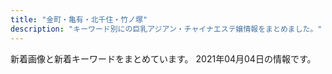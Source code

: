 ```yaml
---
title: "金町・亀有・北千住・竹ノ塚"
description: "キーワード別にの巨乳アジアン・チャイナエステ嬢情報をまとめました。"
---
```


新着画像と新着キーワードをまとめています。
2021年04月04日の情報です。

<DmmAffiliateIns />
<KeywordTable
  shops={
    [
    {
        "url": "http://www.hi-msg.com/tulip/",
        "station": "JR\u5357\u5343\u4f4f\u99c5\u5357\u53e3",
        "img_links": [],
        "name": "Tulip\uff5e\u30c1\u30e5\u30fc\u30ea\u30c3\u30d7",
        "keywords": {}
    },
    {
        "keywords": {},
        "img_links": [
            "http://aroma-heal.com/staff/mimi/01.jpg",
            "http://aroma-heal.com/img/sys1.png",
            "http://aroma-heal.com/img/cam.jpg",
            "http://aroma-heal.com/img/sys2.png",
            "http://aroma-heal.com/img/botton.jpg",
            "http://aroma-heal.com/img/adrs.jpg",
            "http://aroma-heal.com/img/t-t.jpg",
            "http://aroma-heal.com/img/paypay.png",
            "http://aroma-heal.com/img/pc.jpg",
            "http://aroma-heal.com/img/tel.jpg",
            "http://aroma-heal.com/img/add.jpg",
            "http://aroma-heal.com/staff/aoi/01.jpg",
            "http://aroma-heal.com/img/t-s.jpg",
            "http://aroma-heal.com/img/pic.jpg",
            "http://aroma-heal.com/staff/yuki/01.jpg",
            "http://aroma-heal.com/img/t-a.jpg",
            "http://aroma-heal.com/img/info.jpg",
            "http://aroma-heal.com/img/t-r.jpg",
            "http://aroma-heal.com/img/t-o.jpg",
            "http://aroma-heal.com/img/sys4.png",
            "http://aroma-heal.com/img/sys3.png",
            "http://aroma-heal.com/img/tit.jpg",
            "http://aroma-heal.com/img/sysetc.png"
        ],
        "name": "\u7f8e\u5802",
        "url": "http://aroma-heal.com/",
        "station": "JR\u5317\u5343\u4f4f\u99c5\u6771\u53e3"
    },
    {
        "url": "https://lux.abnavi.info/",
        "img_links": [
            "https://lux.abnavi.info/images/s_news.png",
            "http://komajo2.a1.ies.bz/upload/sites/13/2021/03/2021031018112457.jpg",
            "https://lux.abnavi.info/photos/sites/13/2021/03/2021031018112457.jpg",
            "https://lux.abnavi.info/images/room4.jpg",
            "https://lux.abnavi.info/images/s_link.png",
            "http://komajo2.a1.ies.bz/upload/sites/13/2021/03/2021031018104675.jpg",
            "https://lux.abnavi.info/images/room1.jpg",
            "https://lux.abnavi.info/photos/sites/13/2021/03/202103101811253.jpg",
            "https://lux.abnavi.info/images/s_staff.png",
            "https://lux.abnavi.info/images/nbj1.png",
            "http://komajo2.a1.ies.bz/upload/sites/13/2021/03/2021031018112378.jpg",
            "https://lux.abnavi.info/photos/sites/13/2021/03/2021032112464790.jpg",
            "https://lux.abnavi.info/photos/sites/13/2021/03/2021031018104825.jpg",
            "http://komajo2.a1.ies.bz/upload/sites/13/2021/03/202103101811253.jpg",
            "https://lux.abnavi.info/photos/sites/13/2021/03/2021031018104675.jpg",
            "https://lux.abnavi.info/photos/sites/13/2021/03/2021031018112378.jpg",
            "https://lux.abnavi.info/images/info.jpg",
            "https://lux.abnavi.info/images/s_pick.jpg",
            "https://lux.abnavi.info/images/top.png",
            "http://komajo2.a1.ies.bz/upload/sites/13/2021/03/2021032112464790.jpg",
            "https://lux.abnavi.info/images/nbj3.jpg",
            "https://lux.abnavi.info/images/mobile.png",
            "https://lux.abnavi.info/images/room3.jpg",
            "https://lux.abnavi.info/images/room2.jpg"
        ],
        "station": "JR\u4e80\u6709\u99c5\u5357\u53e3",
        "keywords": {
            "88": 1,
            "90": 1,
            "87": 2,
            "85": 1,
            "86": 1,
            "C": 14,
            "D": 2,
            "E": 2,
            "F": 2
        },
        "name": "Bijou\uff5e\u30d3\u30b8\u30e5\u30fc\uff5e"
    },
    {
        "img_links": [
            "http://esthe-aroma.biz/img/cg03.jpg",
            "http://esthe-aroma.biz/img/acct.jpg",
            "http://esthe-aroma.biz/img/m05a.jpg",
            "http://esthe-aroma.biz/img/tr02.jpg",
            "http://esthe-aroma.biz/img/cg01.jpg",
            "http://esthe-aroma.biz/img/fla02.jpg",
            "http://esthe-aroma.biz/img/cg05.jpg",
            "http://esthe-aroma.biz/img/m01.jpg",
            "http://esthe-aroma.biz/img/cg09.jpg",
            "http://esthe-aroma.biz/img/m03a.jpg",
            "http://esthe-aroma.biz/img/tr01.jpg",
            "http://esthe-aroma.biz/img/ff.jpg",
            "http://esthe-aroma.biz/img/cg021.jpg",
            "http://esthe-aroma.biz/img/cg08.jpg",
            "http://esthe-aroma.biz/img/m05.jpg",
            "http://esthe-aroma.biz/img/cg081.jpg",
            "http://esthe-aroma.biz/img/m02a.jpg",
            "http://esthe-aroma.biz/img/m02.jpg",
            "http://esthe-aroma.biz/img/top.jpg",
            "http://esthe-aroma.biz/img/no.png",
            "http://esthe-aroma.biz/img/cg10.jpg",
            "http://esthe-aroma.biz/img/m01a.jpg",
            "http://esthe-aroma.biz/img/cg06.jpg",
            "http://esthe-aroma.biz/img/cg101.jpg",
            "http://esthe-aroma.biz/img/m03.jpg",
            "http://esthe-aroma.biz/img/syst.jpg",
            "http://esthe-aroma.biz/img/stal.jpg",
            "http://esthe-aroma.biz/img/m06.jpg",
            "http://esthe-aroma.biz/img/m04.jpg",
            "http://esthe-aroma.biz/img/cg011.jpg",
            "http://esthe-aroma.biz/img/fla03.jpg",
            "http://esthe-aroma.biz/img/cg07.jpg",
            "http://esthe-aroma.biz/img/fla01.jpg",
            "http://esthe-aroma.biz/img/cg02.jpg"
        ],
        "station": "JR\u91d1\u753a\u99c5\u5317\u53e3",
        "url": "http://esthe-aroma.biz/",
        "keywords": {
            "D": 18,
            "86": 14,
            "88": 4
        },
        "name": "Sakura"
    },
    {
        "keywords": {
            "86": 48,
            "D": 117,
            "80": 23,
            "83": 23,
            "85": 23,
            "87": 92,
            "C": 46,
            "E": 69,
            "88": 23
        },
        "station": "\u7af9\u30ce\u585a\u99c5\u6771\u53e3",
        "url": "https://anna.iest.info/",
        "name": "\u5b89\u5a1c\u30fb\u30a2\u30f3\u30ca",
        "img_links": [
            "https://anna.iest.info/images/sp_top.jpg",
            "https://anna.iest.info/photos/sites/32/2020/10/2020102309073277.jpg",
            "https://anna.iest.info/photos/sites/32/2020/09/2020092404431618.jpg",
            "https://anna.iest.info/photos/sites/32/2020/09/2020092310104790.jpg",
            "https://anna.iest.info/images/side_link03.png",
            "https://anna.iest.info/images/room1.jpg",
            "https://anna.iest.info/photos/sites/32/2021/01/202101230226466.jpg",
            "https://anna.iest.info/images/top.png",
            "https://anna.iest.info/photos/sites/32/2021/01/2021012102544587.jpg",
            "https://anna.iest.info/photos/sites/32/2021/03/2021030906341691.jpg",
            "https://anna.iest.info/photos/sites/32/2020/11/2020110204554291.jpg",
            "https://anna.iest.info/photos/sites/32/2020/09/2020092310230663.jpg",
            "https://anna.iest.info/images/room3.jpg",
            "https://anna.iest.info/photos/sites/32/2020/09/2020092310053021.jpg",
            "https://anna.iest.info/images/room2.jpg",
            "https://anna.iest.info/photos/sites/32/2020/09/2020092310053060.jpg",
            "https://anna.iest.info/photos/sites/32/2021/01/2021012102543828.jpg",
            "https://anna.iest.info/photos/sites/32/2021/03/202103090634171.jpg",
            "https://anna.iest.info/photos/sites/32/2020/09/2020092310084345.jpg",
            "https://anna.iest.info/photos/sites/32/2020/09/2020092310180247.jpg",
            "https://anna.iest.info/images/09.jpg",
            "https://anna.iest.info/photos/sites/32/2020/09/2020092310095442.jpg",
            "https://anna.iest.info/images/05.jpg",
            "https://anna.iest.info/images/side_link02.png",
            "https://anna.iest.info/photos/sites/32/2021/01/2021012302265121.jpg",
            "https://anna.iest.info/photos/sites/32/2020/12/2020122407252653.jpg",
            "https://anna.iest.info/images/room4.jpg"
        ]
    },
    {
        "url": "http://ningyo-hime.com/",
        "keywords": {
            "84": 1,
            "C": 2,
            "D": 5
        },
        "name": "\u4eba\u9b5a\u59eb",
        "img_links": [
            "http://ningyo-hime.com/staffPhoto/b20200626161755.jpg",
            "http://ningyo-hime.com/images/returnBtn.png",
            "http://ningyo-hime.com/staffPhoto/b20200905132814.jpg",
            "http://ningyo-hime.com/staffPhoto/s20200905132814.jpg",
            "http://ningyo-hime.com/js/sliderLine/slide_prev.png",
            "http://ningyo-hime.com/staffPhoto/s20200707192550.jpg",
            "http://ningyo-hime.com/staffPhoto/b20201230174356.jpg",
            "http://ningyo-hime.com/js/sliderLine/slide_next.png",
            "http://ningyo-hime.com/staffPhoto/s20200630134438.jpg",
            "http://ningyo-hime.com/images/mobile.jpg",
            "http://ningyo-hime.com/staffPhoto/s20191003141511.jpg",
            "http://ningyo-hime.com/staffPhoto/b20200707192550.jpg",
            "http://ningyo-hime.com/staffPhoto/b20191003141511.jpg",
            "http://ningyo-hime.com/staffPhoto/b20201212112712.jpg",
            "http://ningyo-hime.com/staffPhoto/s20201212112712.jpg",
            "http://ningyo-hime.com/staffPhoto/s20201101082513.jpg",
            "http://ningyo-hime.com/staffPhoto/s20201230174356.jpg",
            "http://ningyo-hime.com/images/slider1/01.jpg",
            "http://ningyo-hime.com/staffPhoto/s20201212104914.jpg",
            "http://ningyo-hime.com/staffPhoto/b20201101082513.jpg",
            "http://ningyo-hime.com/staffPhoto/b20201212104914.jpg",
            "http://ningyo-hime.com/images/gallery1.png",
            "http://ningyo-hime.com/uploadfiles/Image/campaignNingyoHimeCom.jpg",
            "http://ningyo-hime.com/staffPhoto/s20200626161755.jpg",
            "http://ningyo-hime.com/staffPhoto/b20200630134438.jpg",
            "http://ningyo-hime.com/images/slider1/03.jpg"
        ],
        "station": "\u7dbe\u702c\u99c5\u6771\u53e3"
    },
    {
        "keywords": {
            "83": 9,
            "\u80f8": 1,
            "C": 9,
            "D": 9,
            "85": 18,
            "90": 9,
            "E": 9,
            "88": 9
        },
        "img_links": [
            "http://starrysky.esnavi.work/iDl2toJilLq62VX.png",
            "http://starrysky.esnavi.work/2/uploadimg/1574764277.jpg",
            "http://starrysky.esnavi.work/2/uploadimg/1565558725.jpg",
            "http://starrysky.esnavi.work/2/uploadimg/1609136908.jpeg",
            "https://pwchp.com/images_editor/124/images/1559717095-146381_2.jpg",
            "http://starrysky.esnavi.work/2/uploadimg/1596225793.jpg",
            "https://century.pwchp.com/images/vis_theptframe.png",
            "http://starrysky.esnavi.work/vis_theptframe.png",
            "http://starrysky.esnavi.work/1-1PZ515095RN.jpg",
            "http://starrysky.esnavi.work/2/uploadimg/1609136727.jpeg"
        ],
        "station": "\u7dbe\u702c\u99c5\u6771\u53e3",
        "url": "http://starrysky.esnavi.work/",
        "name": "\u6fc0\u5b89\u5929\u4f7f"
    },
    {
        "img_links": [
            "https://besteste.com/staffPhoto/s20210206174033.jpg",
            "https://besteste.com/staffPhoto/b20201104202740.jpg",
            "https://besteste.com/staffPhoto/b20201104202235.jpg",
            "https://besteste.com/staffPhoto/s20201104202122.jpg",
            "https://besteste.com/staffPhoto/s20210206174200.jpg",
            "https://besteste.com/staffPhoto/s20201104202024.jpg",
            "https://besteste.com/staffPhoto/s20201104201732.jpg",
            "https://besteste.com/staffPhoto/s20201223163111.jpg",
            "https://besteste.com/staffPhoto/b20201104202356.jpg",
            "https://besteste.com/staffPhoto/b20201104202024.jpg",
            "https://besteste.com/staffPhoto/b20201104202559.jpg",
            "https://besteste.com/staffPhoto/b20210206174451.jpg",
            "https://besteste.com/staffPhoto/s20201104202356.jpg",
            "https://besteste.com/staffPhoto/b20210206174329.jpg",
            "https://besteste.com/staffPhoto/b20201104202509.jpg",
            "https://besteste.com/staffPhoto/s20201104202637.jpg",
            "https://besteste.com/staffPhoto/b20210206174033.jpg",
            "https://besteste.com/staffPhoto/s20210206174605.jpg",
            "https://besteste.com/staffPhoto/s20210206174329.jpg",
            "https://besteste.com/staffPhoto/b20210206174605.jpg",
            "https://besteste.com/staffPhoto/b20201104202122.jpg",
            "https://besteste.com/js/sliderLine/slide_next.png",
            "https://besteste.com/staffPhoto/b20201104202637.jpg",
            "https://besteste.com/images/slider1/03.jpg",
            "https://besteste.com/images/slider1/01.jpg",
            "https://besteste.com/staffPhoto/b20201104201732.jpg",
            "https://besteste.com/staffPhoto/s20201104202509.jpg",
            "https://besteste.com/staffPhoto/s20201104202559.jpg",
            "https://besteste.com/js/sliderLine/slide_prev.png",
            "https://besteste.com/staffPhoto/s20201104202235.jpg",
            "https://besteste.com/staffPhoto/b20201223163111.jpg",
            "https://besteste.com/images/mobile.jpg",
            "https://besteste.com/staffPhoto/s20201104202740.jpg",
            "https://besteste.com/images/returnBtn.png",
            "https://besteste.com/staffPhoto/s20210206174451.jpg",
            "https://besteste.com/staffPhoto/b20210206174200.jpg"
        ],
        "name": "\u685c",
        "url": "https://besteste.com/",
        "keywords": {
            "86": 1,
            "E": 2,
            "D": 2,
            "85": 2,
            "C": 1
        },
        "station": "JR\u4e80\u6709\u99c5\u5317\u53e3"
    },
    {
        "station": "\u7dbe\u702c\u99c5",
        "img_links": [],
        "keywords": {},
        "url": "https://heart-peace.business.site/",
        "name": "heart Peace \uff5e\u30cf\u30fc\u30c8\u30d4\u30fc\u30b9\uff5e"
    },
    {
        "img_links": [
            "http://relax-esthe.tokyo/css/staff/staff03.png",
            "http://relax-esthe.tokyo/css/m-top-right04.jpg",
            "http://relax-esthe.tokyo/css/staff/staff0n.png",
            "http://relax-esthe.tokyo/css/staff/staff05.png",
            "http://relax-esthe.tokyo/css/staff/staff01.png",
            "http://relax-esthe.tokyo/css/staff/staff07.png",
            "http://relax-esthe.tokyo/images/call.png",
            "http://relax-esthe.tokyo/css/m-left.jpg",
            "http://relax-esthe.tokyo/css/m-top-right02.jpg",
            "http://relax-esthe.tokyo/css/m-top-right01.jpg",
            "http://relax-esthe.tokyo/css/m-top02.jpg",
            "http://relax-esthe.tokyo/css/staff/staff02.png",
            "http://relax-esthe.tokyo/css/m-right.jpg",
            "http://relax-esthe.tokyo/css/staff/staff08.png",
            "http://relax-esthe.tokyo/css/m-head1.jpg",
            "http://relax-esthe.tokyo/css/top-left01.jpg",
            "http://relax-esthe.tokyo/css/staff/staff06.png",
            "http://relax-esthe.tokyo/css/m-top-right03.jpg",
            "http://relax-esthe.tokyo/css/m-yejiao.jpg"
        ],
        "keywords": {},
        "url": "http://relax-esthe.tokyo/",
        "station": "\u6885\u5cf6\u99c5",
        "name": "Amor-\u30a2\u30e2\u30fc\u30eb-"
    },
    {
        "keywords": {
            "87": 1,
            "C": 11,
            "D": 3,
            "86": 2
        },
        "station": "\u7af9\u30ce\u585a\u99c5\u6771\u53e3",
        "url": "http://kokoroan.jps.cm/",
        "name": "\u5922\u306e\u5bb6",
        "img_links": [
            "http://kokoroan.jps.cm/photos/sites/31/2021/03/2021032316250143.jpg",
            "http://kokoroan.jps.cm/photos/sites/31/2021/03/2021032515024847.jpg",
            "http://kokoroan.jps.cm/photos/sites/31/2021/03/2021032316410890.jpg",
            "http://kokoroan.jps.cm/images/mobile.jpg",
            "http://kokoroan.jps.cm/images/ser3.jpg",
            "http://kokoroan.jps.cm/images/ser2.jpg",
            "http://kokoroan.jps.cm/images/top.jpg",
            "http://kokoroan.jps.cm/images/girl-z2.jpg",
            "http://kokoroan.jps.cm/photos/sites/31/2021/03/2021032515025450.jpg",
            "http://kokoroan.jps.cm/images/end.jpg",
            "http://kokoroan.jps.cm/images/room1.jpg",
            "http://kokoroan.jps.cm/images/room2.jpg",
            "http://kokoroan.jps.cm/photos/sites/31/2021/03/2021032316250291.jpg",
            "http://kokoroan.jps.cm/images/service_line.jpg",
            "http://kokoroan.jps.cm/photos/sites/31/2021/03/2021032316245970.jpg",
            "http://kokoroan.jps.cm/images/room4.jpg",
            "http://kokoroan.jps.cm/images/bj3.jpg",
            "http://kokoroan.jps.cm/images/girl-z1.jpg",
            "http://kokoroan.jps.cm/images/staff_line.jpg",
            "http://kokoroan.jps.cm/images/ser1.jpg",
            "http://kokoroan.jps.cm/images/ser4.jpg",
            "http://kokoroan.jps.cm/images/ser5.jpg",
            "http://kokoroan.jps.cm/images/mobile2.jpg",
            "http://kokoroan.jps.cm/images/room3.jpg"
        ]
    },
    {
        "name": "Aroma RenRen",
        "img_links": [
            "https://renren.tyo.cm/images/end.png",
            "https://renren.tyo.cm/photos/sites/41/2021/03/2021031009153663.jpg",
            "https://renren.tyo.cm/photos/sites/41/2021/03/2021031104590881.jpg",
            "https://renren.tyo.cm/images/acc4.jpg",
            "https://renren.tyo.cm/images/link_nav02.jpg",
            "https://renren.tyo.cm/photos/sites/41/2021/03/2021031009191523.jpg",
            "https://renren.tyo.cm/images/link_nav01.jpg",
            "https://renren.tyo.cm/images/acc5.jpg",
            "https://renren.tyo.cm/images/link_nav05.jpg",
            "https://renren.tyo.cm/images/acc6.jpg",
            "https://renren.tyo.cm/images/tit_new.png",
            "https://renren.tyo.cm/images/side_tel.jpg",
            "https://renren.tyo.cm/images/link_nav04.jpg",
            "https://renren.tyo.cm/images/sp_top.png",
            "https://renren.tyo.cm/images/staff02.png",
            "https://renren.tyo.cm/photos/sites/41/2021/03/202103100916154.jpg",
            "https://renren.tyo.cm/images/link_nav06.jpg",
            "https://renren.tyo.cm/images/acc1.jpg",
            "https://renren.tyo.cm/images/tit_pick.png",
            "https://renren.tyo.cm/photos/sites/41/2021/03/2021031009163856.jpg",
            "https://renren.tyo.cm/photos/sites/41/2021/03/202103100916490.jpg",
            "https://renren.tyo.cm/images/acc2.jpg",
            "https://renren.tyo.cm/images/link_nav03.jpg",
            "https://renren.tyo.cm/images/tit_link.png",
            "https://renren.tyo.cm/images/acc3.jpg",
            "https://renren.tyo.cm/images/staff01.png",
            "https://renren.tyo.cm/images/side_mobile.jpg",
            "https://renren.tyo.cm/images/top.png"
        ],
        "url": "https://renren.tyo.cm/",
        "station": "JR\u4e80\u6709\u99c5\u5357\u53e3",
        "keywords": {
            "E": 3,
            "86": 1,
            "C": 2,
            "F": 1,
            "88": 3,
            "87": 1,
            "85": 1
        }
    },
    {
        "keywords": {
            "E": 2,
            "90": 1,
            "C": 2,
            "83": 1,
            "84": 1,
            "D": 4,
            "85": 3,
            "86": 3,
            "87": 1
        },
        "name": "IRIS \uff5e\u30a2\u30a4\u30ea\u30b9\uff5e",
        "img_links": [
            "http://iris.este.work/staff_t.jpg",
            "http://iris.este.work/s1.png",
            "http://iris.este.work/sys1.jpg",
            "http://iris.este.work/2/uploadimg/1597806778.jpg",
            "http://iris.este.work/2/uploadimg/1607661251.jpg",
            "http://iris.este.work/sys2.jpg",
            "http://iris.este.work/2/uploadimg/1587527299.jpg",
            "http://iris.este.work/int1.png",
            "http://iris.este.work/2/uploadimg/1615527059.jpeg",
            "http://iris.este.work/2/uploadimg/1610606533.jpg",
            "http://iris.este.work/news.jpg",
            "http://iris.este.work/2/uploadimg/1591787978.jpg",
            "http://iris.este.work/head.jpg",
            "http://iris.este.work/2/uploadimg/1587527512.jpg",
            "http://iris.este.work/2/uploadimg/1610606666.jpg",
            "http://iris.este.work/2/uploadimg/1597642441.jpeg",
            "http://iris.este.work/2/uploadimg/1604372331.jpg"
        ],
        "url": "http://iris.este.work/",
        "station": "JR\u5317\u5343\u4f4f\u99c5\u6771\u53e3"
    },
    {
        "station": "JR\u4e80\u6709\u99c5\u5317\u53e3",
        "img_links": [],
        "keywords": {},
        "name": "\u6e80\u8db3\u5ea6666",
        "url": "http://manzoku666.ests.jp/"
    },
    {
        "img_links": [
            "http://www.kiraku-seitaiin.com/common/img/shop/r4.jpg",
            "http://www.kiraku-seitaiin.com/files/009.jpg",
            "http://www.kiraku-seitaiin.com/common/img/tel2.png",
            "http://www.kiraku-seitaiin.com/common/img/top_img001.png",
            "http://www.kiraku-seitaiin.com/common/img/image2.jpg",
            "http://www.kiraku-seitaiin.com/common/img/image1.jpg",
            "http://www.kiraku-seitaiin.com/files/010.jpg",
            "http://www.kiraku-seitaiin.com/files/008.jpg",
            "http://www.kiraku-seitaiin.com/files/004.jpg",
            "http://www.kiraku-seitaiin.com/common/img/image3.jpg",
            "http://www.kiraku-seitaiin.com/files/007.jpg",
            "http://www.kiraku-seitaiin.com/common/img/shop/r2.jpg",
            "http://www.kiraku-seitaiin.com/common/img/shop/r3.jpg",
            "http://www.kiraku-seitaiin.com/files/001.jpg",
            "http://www.kiraku-seitaiin.com/common/img/shop/r1.jpg"
        ],
        "keywords": {
            "C": 10
        },
        "name": "\u6c17\u697d\u6574\u4f53\u9662",
        "url": "http://www.kiraku-seitaiin.com/",
        "station": "\u897f\u65b0\u4e95\u99c5\u897f\u53e3"
    },
    {
        "img_links": [
            "http://www.maria0228.com/img/yuri.jpg",
            "http://www.maria0228.com/img/3.jpg",
            "http://www.maria0228.com/img/2.jpg",
            "http://www.maria0228.com/img/1.jpg",
            "http://www.maria0228.com/img/ayumi.jpg",
            "http://www.maria0228.com/img/aya.jpg",
            "http://www.maria0228.com/img/danni.jpg",
            "http://www.maria0228.com/img/nana.jpg",
            "http://www.maria0228.com/img/4.jpg",
            "http://www.maria0228.com/img/5.jpg",
            "http://www.maria0228.com/img/6.jpg",
            "http://www.maria0228.com/img/7.jpg",
            "http://www.maria0228.com/img/erika.jpg",
            "http://www.maria0228.com/img/mina.jpg"
        ],
        "keywords": {},
        "url": "http://www.maria0228.com/",
        "name": "\u7652\u3057\u306e\u5bb6",
        "station": "JR\u4e80\u6709\u99c5\u5317\u53e3"
    },
    {
        "station": "JR\u91d1\u753a\u99c5\u5317\u53e3",
        "keywords": {
            "D": 6
        },
        "url": "http://esthe-massage.pink/",
        "name": "\u96c5",
        "img_links": [
            "http://esthe-massage.pink/sp/images/cg6.jpg",
            "http://esthe-massage.pink/images/mobile.jpg",
            "http://esthe-massage.pink/images/tb.png",
            "http://esthe-massage.pink/images/line.jpg",
            "http://esthe-massage.pink/sp/images/cg9.jpg",
            "http://esthe-massage.pink/images/cg2.jpg",
            "http://esthe-massage.pink/images/mobile1.jpg",
            "http://esthe-massage.pink/images/news.jpg",
            "http://esthe-massage.pink/images/cg1.jpg",
            "http://esthe-massage.pink/images/cg7.jpg",
            "http://esthe-massage.pink/images/bb.png",
            "http://esthe-massage.pink/images/cg6.jpg",
            "http://esthe-massage.pink/sp/images/cg2.jpg",
            "http://esthe-massage.pink/sp/images/tel.png",
            "http://esthe-massage.pink/sp/images/telb.png",
            "http://esthe-massage.pink/sp/images/top-img01.png",
            "http://esthe-massage.pink/images/staff_s.jpg",
            "http://esthe-massage.pink/images/pick.jpg",
            "http://esthe-massage.pink/images/top.png",
            "http://esthe-massage.pink/images/aboutus.jpg",
            "http://esthe-massage.pink/images/newface.jpg",
            "http://esthe-massage.pink/images/end3.png",
            "http://esthe-massage.pink/sp/images/cg1.jpg",
            "http://esthe-massage.pink/images/cg9.jpg",
            "http://esthe-massage.pink/images/tb1.png",
            "http://esthe-massage.pink/images/cg3.jpg",
            "http://esthe-massage.pink/sp/images/teline.png",
            "http://esthe-massage.pink/images/staff_tit.jpg",
            "http://esthe-massage.pink/sp/images/cg3.jpg",
            "http://esthe-massage.pink/sp/images/cg7.jpg",
            "http://esthe-massage.pink/images/compaign.jpg",
            "http://esthe-massage.pink/images/line2.jpg"
        ]
    },
    {
        "url": "http://iyasinobara.oks.bz/",
        "keywords": {
            "C": 16,
            "82": 5,
            "90": 5,
            "F": 5,
            "D": 10,
            "85": 5,
            "87": 5
        },
        "name": "\u7652\u3057\u306e\u8594\u8587",
        "img_links": [
            "http://iyasinobara.oks.bz/images/top.jpg",
            "http://iyasinobara.oks.bz/photos/sites/36/2021/03/2021030303232197.jpg",
            "http://iyasinobara.oks.bz/images/s_news.jpg",
            "http://iyasinobara.oks.bz/images/room1.jpg",
            "http://iyasinobara.oks.bz/photos/sites/36/2020/02/2020021401252254.jpg",
            "http://iyasinobara.oks.bz/images/mobile.jpg",
            "http://iyasinobara.oks.bz/images/s_staff.jpg",
            "http://iyasinobara.oks.bz/images/room4.jpg",
            "http://iyasinobara.oks.bz/images/room3.jpg",
            "http://iyasinobara.oks.bz/images/s_shedule.jpg",
            "http://iyasinobara.oks.bz/photos/sites/36/2020/11/2020112101523963.jpg",
            "http://iyasinobara.oks.bz/images/room2.jpg",
            "http://iyasinobara.oks.bz/photos/sites/36/2019/12/2019121401184994.jpg"
        ],
        "station": "JR\u91d1\u753a\u99c5\u5317\u53e3"
    },
    {
        "name": "\u96c5",
        "img_links": [
            "http://www.relax-miyabi.com/img/glo_04_off.jpg",
            "http://www.relax-miyabi.com/files/014-02.jpg",
            "http://www.relax-miyabi.com/files/014.jpg",
            "http://www.relax-miyabi.com/files/019-03.jpg",
            "http://www.relax-miyabi.com/img/top-course_off.jpg",
            "http://www.relax-miyabi.com/img/top-h5R2.jpg",
            "http://www.relax-miyabi.com/files/019-02.jpg",
            "http://www.relax-miyabi.com/img/glo_05_off.jpg",
            "http://www.relax-miyabi.com/img/slider/2.jpg",
            "http://www.relax-miyabi.com/img/top-h5R.jpg",
            "http://www.relax-miyabi.com/img/glo_03_off.jpg",
            "http://www.relax-miyabi.com/img/bnr-01_off.jpg",
            "http://www.relax-miyabi.com/img/icon_tel.png",
            "http://www.relax-miyabi.com/img/h4-top.jpg",
            "http://www.relax-miyabi.com/img/glo_02_off.jpg",
            "http://www.relax-miyabi.com/files/014-03.jpg",
            "http://www.relax-miyabi.com/img/glo_01_off.jpg",
            "http://www.relax-miyabi.com/img/slider/3.jpg",
            "http://www.relax-miyabi.com/files/019.jpg",
            "http://www.relax-miyabi.com/img/top-course2_off.jpg",
            "http://www.relax-miyabi.com/img/footer-top_off.jpg",
            "http://www.relax-miyabi.com/img/glo_06_off.jpg",
            "http://www.relax-miyabi.com/img/bnr-02_off.jpg",
            "http://www.relax-miyabi.com/img/slider/1.jpg"
        ],
        "station": "\u4e94\u53cd\u91ce\u99c5",
        "keywords": {
            "86": 3,
            "D": 6,
            "88": 3
        },
        "url": "http://www.relax-miyabi.com/"
    },
    {
        "name": "\u5927\u5bb6\u65cf",
        "url": "http://esthe-aroma.xyz/",
        "keywords": {
            "87": 3,
            "86": 3
        },
        "station": "\u7af9\u30ce\u585a\u99c5\u6771\u53e3",
        "img_links": [
            "http://esthe-aroma.xyz/images/blog_002.png",
            "http://esthe-aroma.xyz/images/friend.png",
            "http://esthe-aroma.xyz/images/esthe1.jpg",
            "http://esthe-aroma.xyz/images/cg02.jpg",
            "http://esthe-aroma.xyz/images/gallery.png",
            "http://esthe-aroma.xyz/images/acc1.jpg",
            "http://esthe-aroma.xyz/images/link.png",
            "http://esthe-aroma.xyz/images/home.png",
            "http://esthe-aroma.xyz/images/esthe2.jpg",
            "http://esthe-aroma.xyz/images/header3.png",
            "http://esthe-aroma.xyz/images/home_002.png",
            "http://esthe-aroma.xyz/images/clear.png",
            "http://esthe-aroma.xyz/images/main1.jpg",
            "http://esthe-aroma.xyz/images/main-sp.jpg",
            "http://esthe-aroma.xyz/images/staff.png",
            "http://esthe-aroma.xyz/images/acc.jpg",
            "http://esthe-aroma.xyz/images/cg01.jpg",
            "http://esthe-aroma.xyz/images/esthe3.jpg",
            "http://esthe-aroma.xyz/images/info.png"
        ]
    },
    {
        "img_links": [
            "https://image.jimcdn.com/app/cms/image/transf/dimension=1080x1024:format=jpg/path/s491738307dab8ed0/image/i0ab0a1b77accb1c7/version/1616305682/image.jpg",
            "https://image.jimcdn.com/app/cms/image/transf/dimension=1080x1024:format=jpg/path/s491738307dab8ed0/image/ie54739bfe4411825/version/1617353438/image.jpg",
            "https://image.jimcdn.com/app/cms/image/transf/none/path/s491738307dab8ed0/image/iba7a970dbc047ea1/version/1615546334/image.jpg",
            "https://image.jimcdn.com/app/cms/image/transf/none/path/s491738307dab8ed0/image/i5806f8c0fbbca598/version/1417614009/image.jpg",
            "https://image.jimcdn.com/app/cms/image/transf/dimension=1080x1024:format=jpg/path/s491738307dab8ed0/image/i8114f4be25f79eef/version/1617353476/image.jpg"
        ],
        "url": "https://kungangm.jimdofree.com/",
        "station": "\u5800\u5207\u83d6\u84b2\u5712\u99c5",
        "keywords": {},
        "name": "\u541b\u5b89"
    },
    {
        "keywords": {},
        "img_links": [
            "http://kenkounoie-umejima.este88.com/images/img2.jpg",
            "http://kenkounoie-umejima.este88.com/images/acc5.jpg",
            "http://kenkounoie-umejima.este88.com/images/img3.jpg",
            "http://kenkounoie-umejima.este88.com/gals/ai1.jpg",
            "http://kenkounoie-umejima.este88.com/images/acc2.jpg",
            "http://kenkounoie-umejima.este88.com/gals/mimi1.jpg",
            "http://kenkounoie-umejima.este88.com/gals/akane1.jpg",
            "http://kenkounoie-umejima.este88.com/gals/rika1.jpg",
            "http://kenkounoie-umejima.este88.com/gals/risa1.jpg",
            "http://kenkounoie-umejima.este88.com/images/info.png",
            "http://kenkounoie-umejima.este88.com/gals/emi1.jpg",
            "http://kenkounoie-umejima.este88.com/images/qr.jpg",
            "http://kenkounoie-umejima.este88.com/images/acc4.jpg",
            "http://kenkounoie-umejima.este88.com/images/img1.jpg",
            "http://kenkounoie-umejima.este88.com/images/acc1.jpg",
            "http://kenkounoie-umejima.este88.com/images/acc3.jpg",
            "http://kenkounoie-umejima.este88.com/i/sp02.jpg",
            "http://kenkounoie-umejima.este88.com/gals/kiki1.jpg",
            "http://kenkounoie-umejima.este88.com/images/img4.jpg"
        ],
        "name": "\u5065\u5eb7\u306e\u5bb6",
        "url": "http://kenkounoie-umejima.este88.com/",
        "station": "\u6885\u5cf6\u99c5"
    },
    {
        "station": "JR\u91d1\u753a\u99c5\u5317\u53e3",
        "img_links": [
            "http://urara.tyo.cm/images/tit_staff02.png",
            "http://urara.tyo.cm/images/link_nav05.png",
            "http://urara.tyo.cm/images/link_nav02.png",
            "http://urara.tyo.cm/images/tit_info02.png",
            "http://urara.tyo.cm/images/top.png",
            "http://urara.tyo.cm/images/pagetop.png",
            "http://urara.tyo.cm/images/ico02.png",
            "http://urara.tyo.cm/images/tit_staff01.png",
            "http://urara.tyo.cm/photos/sites/5/2021/03/2021032608104729.jpg",
            "http://urara.tyo.cm/photos/sites/5/2020/07/2020072904152581.jpg",
            "http://urara.tyo.cm/photos/sites/5/2020/09/2020091508111353.jpg",
            "http://urara.tyo.cm/photos/sites/5/2021/02/2021021804210413.jpg",
            "http://urara.tyo.cm/images/slider02.png",
            "http://urara.tyo.cm/images/slider03.png",
            "http://urara.tyo.cm/images/link_nav06.png",
            "http://urara.tyo.cm/images/slider01.png",
            "http://urara.tyo.cm/photos/sites/5/2020/07/2020072904152438.jpg",
            "http://urara.tyo.cm/photos/sites/5/2020/11/2020112706272440.jpg",
            "http://urara.tyo.cm/images/link_nav03.png",
            "http://urara.tyo.cm/photos/sites/5/2020/07/2020072904152474.jpg",
            "http://urara.tyo.cm/photos/sites/5/2020/07/2020072904152344.jpg",
            "http://urara.tyo.cm/photos/sites/5/2020/08/2020082101302071.jpg",
            "http://urara.tyo.cm/photos/sites/5/2020/10/2020101305325670.jpg",
            "http://urara.tyo.cm/images/link_nav04.png",
            "http://urara.tyo.cm/images/link_nav01.png",
            "http://urara.tyo.cm/images/tit_info01.png",
            "http://urara.tyo.cm/images/bg_infotit.png"
        ],
        "url": "http://urara.tyo.cm/",
        "name": "\u9e97",
        "keywords": {
            "86": 48,
            "87": 12,
            "84": 12,
            "85": 48,
            "D": 120
        }
    },
    {
        "img_links": [
            "http://e-luxury.work/images/mobile.jpg",
            "http://e-luxury.work/images/5.jpg",
            "http://e-luxury.work/images/sys.jpg",
            "http://e-luxury.work/img/kayo2.jpg",
            "http://e-luxury.work/img/eri1.jpg",
            "http://e-luxury.work/images/news.jpg",
            "http://e-luxury.work/images/7.jpg",
            "http://e-luxury.work/images/int1.jpg",
            "http://e-luxury.work/img/yuki1.jpg",
            "http://e-luxury.work/images/3.jpg",
            "http://e-luxury.work/img/mina1.jpg",
            "http://e-luxury.work/images/staff_t.jpg",
            "http://e-luxury.work/images/4.jpg",
            "http://e-luxury.work/images/2.jpg",
            "http://e-luxury.work/images/1.jpg",
            "http://e-luxury.work/images/ta.jpg",
            "http://e-luxury.work/images/int2.jpg",
            "http://e-luxury.work/images/interior_t.jpg",
            "http://e-luxury.work/img/mimi1.jpg",
            "http://e-luxury.work/images/tt.jpg",
            "http://e-luxury.work/images/b1.jpg",
            "http://e-luxury.work/images/head.jpg",
            "http://e-luxury.work/images/6.jpg",
            "http://e-luxury.work/images/tel.jpg",
            "http://e-luxury.work/img/momoka1.jpg",
            "http://e-luxury.work/img/minami1.jpg",
            "http://e-luxury.work/img/kayo1.jpg"
        ],
        "station": "\u7dbe\u702c\u99c5\u897f\u53e3",
        "name": "Angel",
        "keywords": {},
        "url": "http://e-luxury.work/"
    },
    {
        "station": "JR\u4e80\u6709\u99c5\u5317\u53e3",
        "name": "BODY RESORT",
        "url": "http://massage-esthe.red/",
        "keywords": {
            "D": 20,
            "C": 2,
            "86": 32
        },
        "img_links": [
            "http://massage-esthe.red/images/no.png",
            "http://massage-esthe.red/images/staff_images/st3.jpg",
            "http://massage-esthe.red/images/slider/slide2.png",
            "http://massage-esthe.red/images/index-1.jpg",
            "http://massage-esthe.red/images/staff_images/sta1.jpg",
            "http://massage-esthe.red/images/r7.jpg",
            "http://massage-esthe.red/images/staff_images/sta3.jpg",
            "http://massage-esthe.red/images/staff_images/sta9.jpg",
            "http://massage-esthe.red/images/staff_images/st1.jpg",
            "http://massage-esthe.red/images/an_3_02.jpg",
            "http://massage-esthe.red/images/slider/slide2s.png",
            "http://massage-esthe.red/images/line1.jpg",
            "http://massage-esthe.red/images/r5.jpg",
            "http://massage-esthe.red/images/slider/slide1.png",
            "http://massage-esthe.red/images/an_4_01.jpg",
            "http://massage-esthe.red/images/an_5_01.jpg",
            "http://massage-esthe.red/images/index-2.jpg",
            "http://massage-esthe.red/images/an_6_02.jpg",
            "http://massage-esthe.red/images/e.jpg",
            "http://massage-esthe.red/images/slider/slide3.png",
            "http://massage-esthe.red/images/slider/slide3s.png",
            "http://massage-esthe.red/images/qr.jpg",
            "http://massage-esthe.red/images/an_6_01.jpg",
            "http://massage-esthe.red/images/r6.jpg",
            "http://massage-esthe.red/images/staff_images/sta4.jpg",
            "http://massage-esthe.red/images/slider/slide5s.png",
            "http://massage-esthe.red/images/an_4_02.jpg",
            "http://massage-esthe.red/images/an_1_02.jpg",
            "http://massage-esthe.red/images/slider/slide5.png",
            "http://massage-esthe.red/images/r2.jpg",
            "http://massage-esthe.red/images/staff_images/sta2.jpg",
            "http://massage-esthe.red/images/staff_images/st4.jpg",
            "http://massage-esthe.red/images/staff_images/sta7.jpg",
            "http://massage-esthe.red/images/line.jpg",
            "http://massage-esthe.red/images/an_2_01.jpg",
            "http://massage-esthe.red/images/slider/slide4.png",
            "http://massage-esthe.red/images/slider/slide4s.png",
            "http://massage-esthe.red/images/staff_images/st6.jpg",
            "http://massage-esthe.red/images/fbb.jpg",
            "http://massage-esthe.red/images/staff_images/st2.jpg",
            "http://massage-esthe.red/images/staff_images/sta5.jpg",
            "http://massage-esthe.red/images/staff_images/st9.jpg",
            "http://massage-esthe.red/images/an_2_02.jpg",
            "http://massage-esthe.red/images/staff_images/st5.jpg",
            "http://massage-esthe.red/images/r3.jpg",
            "http://massage-esthe.red/images/r4.jpg",
            "http://massage-esthe.red/images/an_1_01.jpg",
            "http://massage-esthe.red/images/an_3_01.jpg",
            "http://massage-esthe.red/images/staff_images/sta6.jpg",
            "http://massage-esthe.red/images/an_5_02.jpg",
            "http://massage-esthe.red/images/staff_images/sl.png",
            "http://massage-esthe.red/images/slider/slide1s.png",
            "http://massage-esthe.red/images/staff_images/st7.jpg"
        ]
    },
    {
        "url": "http://raku.est888.com/",
        "name": "\u697d",
        "station": "JR\u91d1\u753a\u99c5\u5317\u53e3",
        "keywords": {
            "89": 1,
            "C": 2,
            "87": 2,
            "D": 1
        },
        "img_links": [
            "http://raku.est888.com/css/top02-left.png",
            "http://raku.est888.com/css/tel.png",
            "http://raku.est888.com/css/nav/nav-005.jpg",
            "http://raku.est888.com/css/nav/nav-003.jpg",
            "http://raku.est888.com/css/nav/nav-001.jpg",
            "http://raku.est888.com/css/nav/nav-002.jpg",
            "http://raku.est888.com/css/staff/staff0001-a.png",
            "http://raku.est888.com/css/nav/nav-004.jpg",
            "http://raku.est888.com/css/nav/nav-006.jpg",
            "http://raku.est888.com/css/staff/staff002-a.png",
            "http://raku.est888.com/css/osusume01.jpg",
            "http://raku.est888.com/css/staff/staff01-a.png",
            "http://raku.est888.com/css/01.jpg"
        ]
    },
    {
        "img_links": [
            "http://rakuen.ies.fun/images/s_link.png",
            "http://rakuen.ies.fun/images/info.jpg",
            "http://rakuen.ies.fun/images/s_staff.png",
            "http://rakuen.ies.fun/photos/sites/40/2021/04/2021040203112298.jpg",
            "http://rakuen.ies.fun/images/mobile.jpg",
            "http://rakuen.ies.fun/images/room2.jpg",
            "http://rakuen.ies.fun/images/room4.jpg",
            "http://rakuen.ies.fun/photos/sites/40/2021/04/202104020311230.jpg",
            "http://rakuen.ies.fun/images/s_news.jpg",
            "http://rakuen.ies.fun/images/s3.jpg",
            "http://rakuen.ies.fun/images/room3.jpg",
            "http://rakuen.ies.fun/images/tel.jpg",
            "http://rakuen.ies.fun/images/info2.jpg",
            "http://rakuen.ies.fun/photos/sites/40/2021/04/2021040203112232.jpg",
            "http://rakuen.ies.fun/images/room1.jpg",
            "http://rakuen.ies.fun/photos/sites/40/2021/04/2021040203112138.jpg"
        ],
        "station": "\u897f\u65b0\u4e95\u99c5\u897f\u53e3",
        "url": "http://rakuen.ies.fun/",
        "keywords": {
            "85": 5,
            "D": 15,
            "86": 10,
            "83": 5,
            "\u80f8": 2,
            "C": 5
        },
        "name": "\u7e01"
    },
    {
        "url": "https://lush.jpn.vin/",
        "img_links": [
            "https://lush.jpn.vin/images/tit_pick.jpg",
            "https://lush.jpn.vin/photos/sites/6/2021/02/2021021804400223.jpg",
            "https://lush.jpn.vin/images/girl.png",
            "https://lush.jpn.vin/photos/sites/6/2021/01/2021012905303514.jpg",
            "https://lush.jpn.vin/photos/sites/6/2020/12/2020121402082025.jpg",
            "https://lush.jpn.vin/images/top.png",
            "https://lush.jpn.vin/images/end.jpg",
            "https://lush.jpn.vin/images/lb.png",
            "https://lush.jpn.vin/images/bg_comend.jpg",
            "https://lush.jpn.vin/images/rb.png",
            "https://lush.jpn.vin/images/tit_news.png",
            "https://lush.jpn.vin/images/room1.jpg",
            "https://lush.jpn.vin/images/border-bottom.png",
            "https://lush.jpn.vin/photos/sites/6/2021/01/2021011906135643.jpg",
            "https://lush.jpn.vin/images/room2.jpg",
            "https://lush.jpn.vin/images/room3.jpg",
            "https://lush.jpn.vin/images/side_mobile.png",
            "https://lush.jpn.vin/photos/sites/6/2020/12/2020121402091934.jpg",
            "https://lush.jpn.vin/photos/sites/6/2020/12/202012140206371.jpg",
            "https://lush.jpn.vin/photos/sites/6/2020/12/2020121402072787.jpg",
            "https://lush.jpn.vin/images/tit_staff.jpg",
            "https://lush.jpn.vin/images/room4.jpg"
        ],
        "station": "JR\u91d1\u753a\u99c5\u5317\u53e3",
        "name": "\u30e9\u30c3\u30b7\u30e5",
        "keywords": {
            "86": 16,
            "88": 8,
            "85": 8,
            "90": 8,
            "87": 8,
            "89": 8,
            "C": 14,
            "D": 24
        }
    },
    {
        "img_links": [],
        "url": "http://kenkohouse.com/",
        "name": "\u5065\u5eb7\u30cf\u30a6\u30b9",
        "station": "JR\u4e80\u6709\u99c5\u5317\u53e3",
        "keywords": {}
    },
    {
        "station": "\u6885\u5cf6\u99c5",
        "name": "\u5fc3",
        "url": "http://sumirety.xyz/",
        "img_links": [],
        "keywords": {}
    },
    {
        "img_links": [
            "https://bright.xyz.mn/photos/sites/10/2020/11/2020112603202074.jpg",
            "https://bright.xyz.mn/images/top.png",
            "https://bright.xyz.mn/images/s_news.jpg",
            "https://bright.xyz.mn/photos/sites/10/2021/02/2021020809400871.jpg",
            "https://bright.xyz.mn/photos/sites/10/2021/03/2021031707474096-308x411.jpg",
            "https://bright.xyz.mn/images/s_face.jpg",
            "https://bright.xyz.mn/images/line.png",
            "https://bright.xyz.mn/photos/sites/10/2020/08/2020081003373131.jpg",
            "https://bright.xyz.mn/images/s_therapist.jpg",
            "https://bright.xyz.mn/images/staff_bj3.jpg",
            "https://bright.xyz.mn/images/s_pick.png",
            "https://bright.xyz.mn/photos/sites/10/2021/03/2021031707474096.jpg",
            "https://bright.xyz.mn/photos/sites/10/2020/02/2020022201512671.jpg",
            "https://bright.xyz.mn/photos/sites/10/2021/02/2021021807083143.jpg",
            "https://bright.xyz.mn/images/s_link.jpg",
            "https://bright.xyz.mn/photos/sites/10/2020/10/2020100804253425.jpg",
            "https://bright.xyz.mn/photos/sites/10/2020/11/2020111606393626.jpg",
            "https://bright.xyz.mn/photos/sites/10/2020/11/2020112603202074-308x411.jpg",
            "https://bright.xyz.mn/images/new.jpg",
            "https://bright.xyz.mn/photos/sites/10/2021/03/2021032103392411.jpg",
            "https://bright.xyz.mn/images/2.jpg",
            "https://bright.xyz.mn/images/mobile.jpg",
            "https://bright.xyz.mn/photos/sites/10/2021/02/2021021807083143-308x411.jpg",
            "https://bright.xyz.mn/images/news_bj3.jpg",
            "https://bright.xyz.mn/photos/sites/10/2020/07/2020072611535558.jpg",
            "https://bright.xyz.mn/images/1.jpg",
            "https://bright.xyz.mn/images/end.png",
            "https://bright.xyz.mn/photos/sites/10/2020/07/202007261153576.jpg",
            "https://bright.xyz.mn/photos/sites/10/2021/02/2021020306534154.jpg",
            "https://bright.xyz.mn/photos/sites/10/2020/07/2020072612030016.jpg",
            "https://bright.xyz.mn/photos/sites/10/2020/02/2020022201512635.jpg",
            "https://bright.xyz.mn/photos/sites/10/2020/08/2020081003373252.jpg",
            "https://bright.xyz.mn/photos/sites/10/2021/03/2021032103392411-308x411.jpg",
            "https://bright.xyz.mn/photos/sites/10/2020/02/2020022201512493.jpg",
            "https://bright.xyz.mn/photos/sites/10/2020/11/2020110507362248.jpg"
        ],
        "name": "Plaisir\u30fb\u30d7\u30ec\u30b8\u30fc\u30eb",
        "url": "https://bright.xyz.mn/",
        "station": "JR\u4e80\u6709\u99c5\u5357\u53e3",
        "keywords": {
            "92": 24,
            "E": 98,
            "H": 24,
            "83": 24,
            "F": 50,
            "86": 48,
            "89": 24,
            "88": 96,
            "D": 148,
            "G": 24,
            "87": 72,
            "85": 48
        }
    },
    {
        "img_links": [
            "http://youfirstesthe.com/upload/girl/img03/img1_0008.jpg",
            "http://youfirstesthe.com/upload/girl/img03/img1_0029.jpg",
            "http://youfirstesthe.com/upload/girl/img03/img3_0020.jpg",
            "http://youfirstesthe.com/upload/girl/img03/img1_0007.jpg",
            "http://youfirstesthe.com/upload/girl/img03/img2_0029.jpg",
            "http://youfirstesthe.com/upload/girl/img03/img1_0026.jpg",
            "http://youfirstesthe.com/upload/board/img_1616074420.jpg",
            "http://youfirstesthe.com/upload/board/img_1616074473.jpg",
            "http://youfirstesthe.com/upload/girl/img02/img1_0004.jpg",
            "http://youfirstesthe.com/upload/girl/img02/img1_0020.jpg",
            "http://youfirstesthe.com/upload/girl/img03/img1_0014.jpg",
            "http://youfirstesthe.com/upload/girl/img03/img1_0021.jpg",
            "http://youfirstesthe.com/upload/board/img_1555924960.jpg",
            "http://youfirstesthe.com/upload/board/img_1601452249.jpg",
            "http://youfirstesthe.com/upload/girl/img02/img1_0003.jpg",
            "http://youfirstesthe.com/images/common/tel.png",
            "http://youfirstesthe.com/upload/girl/img03/img3_0003.jpg",
            "http://youfirstesthe.com/upload/girl/img03/img2_0028.jpg",
            "http://youfirstesthe.com/upload/board/img_1600470945.jpg",
            "http://youfirstesthe.com/upload/girl/img02/img1_0019.jpg",
            "http://youfirstesthe.com/upload/girl/img02/img1_0008.jpg",
            "http://youfirstesthe.com/upload/girl/img02/img1_0021.jpg",
            "http://youfirstesthe.com/upload/girl/img03/img1_0027.jpg",
            "http://youfirstesthe.com/upload/girl/img03/img4_0007.jpg",
            "http://youfirstesthe.com/upload/girl/img02/img1_0014.jpg",
            "http://youfirstesthe.com/upload/girl/img03/img2_0020.jpg",
            "http://youfirstesthe.com/images/common/main_txt_corona.jpg",
            "http://youfirstesthe.com/upload/girl/img02/img1_0029.jpg",
            "http://youfirstesthe.com/upload/girl/img03/img3_0007.jpg",
            "http://youfirstesthe.com/upload/girl/img02/img1_0016.jpg",
            "http://youfirstesthe.com/upload/girl/img03/img2_0019.jpg",
            "http://youfirstesthe.com/upload/girl/img03/img4_0008.jpg",
            "http://youfirstesthe.com/upload/girl/img03/img3_0008.jpg",
            "http://youfirstesthe.com/upload/girl/img03/img2_0008.jpg",
            "http://youfirstesthe.com/upload/girl/img03/img1_0019.jpg",
            "http://youfirstesthe.com/upload/girl/img02/img1_0028.jpg",
            "http://youfirstesthe.com/upload/girl/img03/img1_0028.jpg",
            "http://youfirstesthe.com/upload/girl/img03/img1_0015.jpg",
            "http://youfirstesthe.com/upload/board/img_1558501433.jpg",
            "http://youfirstesthe.com/upload/girl/img03/img2_0016.jpg",
            "http://youfirstesthe.com/upload/girl/img03/img2_0014.jpg",
            "http://youfirstesthe.com/images/top/ranking03.png",
            "http://youfirstesthe.com/upload/girl/img03/img2_0007.jpg",
            "http://youfirstesthe.com/upload/girl/img03/img2_0003.jpg",
            "http://youfirstesthe.com/upload/girl/img02/img1_0015.jpg",
            "http://youfirstesthe.com/images/top/ranking02.png",
            "http://youfirstesthe.com/upload/girl/img03/img1_0003.jpg",
            "http://youfirstesthe.com/images/top/pickup_box.png",
            "http://youfirstesthe.com/images/top/list_btn.png",
            "http://youfirstesthe.com/upload/girl/img03/img5_0008.jpg",
            "http://youfirstesthe.com/upload/girl/img02/img1_0027.jpg",
            "http://youfirstesthe.com/upload/girl/img03/img1_0004.jpg",
            "http://youfirstesthe.com/upload/girl/img02/img1_0026.jpg",
            "http://youfirstesthe.com/upload/girl/img02/img1_0007.jpg",
            "http://youfirstesthe.com/upload/girl/img03/img1_0016.jpg",
            "http://youfirstesthe.com/upload/girl/img03/img1_0020.jpg",
            "http://youfirstesthe.com/images/top/news.png",
            "http://youfirstesthe.com/images/top/ranking01.png"
        ],
        "station": "\u7dbe\u702c\u99c5\u6771\u53e3",
        "name": "You First*\u30e6\u30fc\u30d5\u30a1\u30fc\u30b9\u30c8",
        "keywords": {
            "\u30bb\u30af\u30b7\u30fc": 5,
            "G": 4
        },
        "url": "http://youfirstesthe.com/"
    },
    {
        "keywords": {
            "84": 1,
            "85": 3,
            "E": 2,
            "90": 3,
            "89": 1,
            "91": 1,
            "G": 1,
            "C": 4
        },
        "station": "\u7dbe\u702c\u99c5\u897f\u53e3",
        "img_links": [
            "http://spring02.est888.com/css/staff/staff12-b.png",
            "http://spring02.est888.com/css/staff/staff005.png",
            "http://spring02.est888.com/css/tel.png",
            "http://spring02.est888.com/css/staff/staff005-b.png",
            "http://spring02.est888.com/css/nav/nav-002.png",
            "http://spring02.est888.com/css/staff/staff04.png",
            "http://spring02.est888.com/css/staff/staff010-b.png",
            "http://spring02.est888.com/css/staff/staff09.png",
            "http://spring02.est888.com/css/staff/staff11-b.png",
            "http://spring02.est888.com/css/staff/staff03.png",
            "http://spring02.est888.com/css/staff/staff11.png",
            "http://spring02.est888.com/css/staff/staff005-a.png",
            "http://spring02.est888.com/css/staff/staff010-a.png",
            "http://spring02.est888.com/css/staff/staff01.png",
            "http://spring02.est888.com/css/osusume01.png",
            "http://spring02.est888.com/css/nav/nav-001.png",
            "http://spring02.est888.com/css/staff/staff03-a.png",
            "http://spring02.est888.com/css/staff/staff003-b.png",
            "http://spring02.est888.com/css/staff/staff12-a.png",
            "http://spring02.est888.com/css/staff/staff0008.png",
            "http://spring02.est888.com/css/top04.png",
            "http://spring02.est888.com/css/staff/staff09-b.png",
            "http://spring02.est888.com/css/staff/staff12.png",
            "http://spring02.est888.com/css/staff/staff008-b.png",
            "http://spring02.est888.com/css/nav/nav-004.png",
            "http://spring02.est888.com/css/staff/staff01-b.png",
            "http://spring02.est888.com/css/staff/staff04-a.png",
            "http://spring02.est888.com/css/staff/staff04-b.png",
            "http://spring02.est888.com/css/nav/nav-006.png",
            "http://spring02.est888.com/css/staff/staff01-a.png",
            "http://spring02.est888.com/css/staff/staff010.png",
            "http://spring02.est888.com/css/nav/nav-005.png",
            "http://spring02.est888.com/css/top003.png",
            "http://spring02.est888.com/css/nav/nav-003.png",
            "http://spring02.est888.com/css/staff/staff11-a.png",
            "http://spring02.est888.com/css/top01.png",
            "http://spring02.est888.com/css/top02-left.png",
            "http://spring02.est888.com/css/staff/staff09-a.png"
        ],
        "url": "http://spring02.est888.com/",
        "name": "Spring-\u30b9\u30d7\u30ea\u30f3\u30b0-"
    },
    {
        "station": "JR\u91d1\u753a\u99c5\u5317\u53e3",
        "keywords": {
            "E": 4,
            "C": 15,
            "85": 8,
            "F": 4,
            "88": 4,
            "87": 4,
            "D": 14,
            "86": 6
        },
        "img_links": [
            "http://www.yurikago-massage.work/img/sta13.jpg",
            "http://www.yurikago-massage.work/img/sta10.jpg",
            "http://www.yurikago-massage.work/img/st12.jpg",
            "http://www.yurikago-massage.work/img/fla-1.jpg",
            "http://www.yurikago-massage.work/img/sta6.jpg",
            "http://www.yurikago-massage.work/img/st11.jpg",
            "http://www.yurikago-massage.work/img/nos.jpg",
            "http://www.yurikago-massage.work/img/st8.jpg",
            "http://www.yurikago-massage.work/img/st10.jpg",
            "http://www.yurikago-massage.work/img/sta9.jpg",
            "http://www.yurikago-massage.work/img/st6.jpg",
            "http://www.yurikago-massage.work/img/sta11.jpg",
            "http://www.yurikago-massage.work/img/mo.png",
            "http://www.yurikago-massage.work/img/sta12.jpg",
            "http://www.yurikago-massage.work/img/st13.jpg",
            "http://www.yurikago-massage.work/img/st7.jpg",
            "http://www.yurikago-massage.work/img/botton.jpg",
            "http://www.yurikago-massage.work/img/sta8.jpg",
            "http://www.yurikago-massage.work/img/st09.jpg",
            "http://www.yurikago-massage.work/img/sta7.jpg",
            "http://www.yurikago-massage.work/img/fla-2.jpg",
            "http://www.yurikago-massage.work/img/st9.jpg"
        ],
        "url": "http://www.yurikago-massage.work/",
        "name": "\u3086\u308a\u304b\u3054"
    },
    {
        "station": "\u5317\u5343\u4f4f\u99c5\u6771\u53e3",
        "keywords": {
            "E": 2,
            "D": 1
        },
        "name": "\u6cc9\u30fb\u3044\u305a\u307f",
        "img_links": [
            "https://moon-love.info/images/mobile.jpg",
            "https://moon-love.info/images/returnBtn.png",
            "https://moon-love.info/staffPhoto/s20200711151214.jpg",
            "https://moon-love.info/images/gallery1.png",
            "https://moon-love.info/images/noImg.jpg",
            "https://moon-love.info/js/sliderLine/slide_next.png",
            "https://moon-love.info/staffPhoto/b20200527170611.jpg",
            "https://moon-love.info/uploadfiles/Image/image.png",
            "https://moon-love.info/js/sliderLine/slide_prev.png",
            "https://moon-love.info/images/slider1/02.jpg",
            "https://moon-love.info/staffPhoto/s20200527170611.jpg",
            "https://moon-love.info/uploadfiles/images/campaignIyasiHealCom.jpg",
            "https://moon-love.info/images/slider1/01.jpg",
            "https://moon-love.info/images/slider1/03.jpg",
            "https://moon-love.info/staffPhoto/b20200711151214.jpg"
        ],
        "url": "https://moon-love.info/"
    },
    {
        "keywords": {
            "C": 11,
            "87": 4,
            "D": 8,
            "86": 4
        },
        "station": "JR\u4e80\u6709\u99c5\u5317\u53e3",
        "url": "http://www.luckystar.esturl.com/",
        "name": "\u30e9\u30c3\u30ad\u30fc\u30b9\u30bf\u30fc",
        "img_links": [
            "http://www.luckystar.esturl.com/img/ttl_news.png",
            "http://www.luckystar.esturl.com/img/pickup.jpg",
            "http://www.luckystar.esturl.com/img/tel.png",
            "http://www.luckystar.esturl.com/img/btn_blog.png",
            "http://www.luckystar.esturl.com/images/slider/2.jpg",
            "http://www.luckystar.esturl.com/files/003-03.jpg",
            "http://www.luckystar.esturl.com/files/002-03.jpg",
            "http://www.luckystar.esturl.com/images/slider/1.jpg",
            "http://www.luckystar.esturl.com/files/005-03.jpg",
            "http://www.luckystar.esturl.com/files/003.jpg",
            "http://www.luckystar.esturl.com/files/003-02.jpg",
            "http://www.luckystar.esturl.com/files/005.jpg",
            "http://www.luckystar.esturl.com/files/005-02.jpg",
            "http://www.luckystar.esturl.com/files/002.jpg",
            "http://www.luckystar.esturl.com/files/002-02.jpg",
            "http://www.luckystar.esturl.com/img/goback.jpg",
            "http://www.luckystar.esturl.com/images/slider/3.jpg",
            "http://www.luckystar.esturl.com/img/ttl_info.png",
            "http://www.luckystar.esturl.com/files/001.jpg",
            "http://www.luckystar.esturl.com/files/001-03.jpg",
            "http://www.luckystar.esturl.com/files/001-02.jpg"
        ]
    },
    {
        "name": "2020",
        "img_links": [
            "https://2020-es.com/uploaded/girlinfo/5/G1_5_1.jpg",
            "https://2020-es.com/img/fmenu/3_off.png",
            "https://2020-es.com/img/menu/6_off.png",
            "https://2020-es.com/img/course/4.png",
            "https://2020-es.com/img/menu/3_off.png",
            "https://2020-es.com/img/course/2.png",
            "https://2020-es.com/img/course/3.png",
            "https://2020-es.com/uploaded/girlinfo/6/G1_6_1.jpg",
            "https://2020-es.com/img/menu/1_off.png",
            "https://2020-es.com/uploaded/girlinfo/7/G1_7_1.jpg",
            "https://2020-es.com/img/fmenu/call_off.png",
            "https://2020-es.com/img/menu/2_off.png",
            "https://2020-es.com/img/fmenu/1_off.png",
            "https://2020-es.com/img/fmenu/2_off.png",
            "https://2020-es.com/img/course/1.png",
            "https://2020-es.com/img/google_button.png",
            "https://2020-es.com/img/menu/5_off.png",
            "https://2020-es.com/uploaded/girlinfo/4/G1_4_1.jpg",
            "https://2020-es.com/img/menu/4_off.png",
            "https://2020-es.com/img/fmenu/4_off.png",
            "https://2020-es.com/img/photo_button.png"
        ],
        "keywords": {},
        "station": "JR\u4e80\u6709\u99c5\u5317\u53e3",
        "url": "https://2020-es.com/"
    },
    {
        "name": "\u5065\u6b32",
        "station": "JR\u91d1\u753a\u99c5\u5317\u53e3",
        "url": "http://www.kenyoku.work/",
        "keywords": {},
        "img_links": [
            "http://www.kenyoku.work/images/b2.jpg",
            "http://www.kenyoku.work/images/s1.png",
            "http://www.kenyoku.work/img/risa1.jpg",
            "http://www.kenyoku.work/images/4.jpg",
            "http://www.kenyoku.work/images/3.jpg",
            "http://www.kenyoku.work/images/info.png",
            "http://www.kenyoku.work/images/head.jpg",
            "http://www.kenyoku.work/images/mobile.jpg",
            "http://www.kenyoku.work/images/sys.jpg",
            "http://www.kenyoku.work/images/staff_t.jpg",
            "http://www.kenyoku.work/images/int1.png",
            "http://www.kenyoku.work/img/hana1.jpg",
            "http://www.kenyoku.work/img/miki1.jpg",
            "http://www.kenyoku.work/images/news.jpg",
            "http://www.kenyoku.work/images/int2.png",
            "http://www.kenyoku.work/img/ami1.jpg",
            "http://www.kenyoku.work/images/b1.jpg",
            "http://www.kenyoku.work/images/interior_t.jpg",
            "http://www.kenyoku.work/images/1.jpg",
            "http://www.kenyoku.work/images/2.jpg"
        ]
    },
    {
        "img_links": [
            "http://koi.rankuens.com/css/top004.jpg",
            "http://koi.rankuens.com/css/staff/staff00005.jpg",
            "http://koi.rankuens.com/css/top005.jpg",
            "http://koi.rankuens.com/css/nav/nav04.jpg",
            "http://koi.rankuens.com/css/staff/staff08.jpg",
            "http://koi.rankuens.com/css/left.jpg",
            "http://koi.rankuens.com/css/nav/nav02.jpg",
            "http://koi.rankuens.com/css/top-001.jpg",
            "http://koi.rankuens.com/css/staff/staff10.jpg",
            "http://koi.rankuens.com/css/head03.jpg",
            "http://koi.rankuens.com/css/nav/nav01.jpg",
            "http://koi.rankuens.com/css/nav/nav05.jpg",
            "http://koi.rankuens.com/css/nav/nav06.jpg",
            "http://koi.rankuens.com/css/staff/staff00006.jpg",
            "http://koi.rankuens.com/css/right.jpg",
            "http://koi.rankuens.com/css/nav/nav03.jpg",
            "http://koi.rankuens.com/css/staff/staff09.jpg"
        ],
        "keywords": {
            "D": 3,
            "86": 2,
            "87": 2,
            "E": 2,
            "89": 1
        },
        "name": "\u604b\u4eba\u697d\u5712",
        "url": "http://koi.rankuens.com/",
        "station": "JR\u4e80\u6709\u99c5\u5357\u53e3"
    },
    {
        "img_links": [
            "http://ayase-ai.jpest.net/uploads//sites/33/2021/01/g1-225x300.jpg",
            "http://ayase-ai.jpest.net/uploads//sites/33/2020/12/main_top.png",
            "http://ayase-ai.jpest.net/uploads//sites/33/2020/11/g2.jpg",
            "http://ayase-ai.jpest.net/uploads//sites/33/2020/12/main_bottom.png",
            "http://ayase-ai.jpest.net/uploads//sites/33/2020/12/r2-1.png",
            "http://ayase-ai.jpest.net/uploads//sites/33/2020/11/g2-225x300.jpg",
            "http://ayase-ai.jpest.net/uploads//sites/33/2020/11/g4-225x300.jpg",
            "http://ayase-ai.jpest.net/uploads//sites/33/2020/11/g6.jpg",
            "http://ayase-ai.jpest.net/uploads//sites/33/2020/11/g5.jpg",
            "http://ayase-ai.jpest.net/uploads//sites/33/2020/11/g3-225x300.jpg",
            "http://ayase-ai.jpest.net/uploads//sites/33/2021/01/g1.jpg",
            "http://ayase-ai.jpest.net/uploads//sites/33/2020/12/mobile-1.jpg",
            "http://ayase-ai.jpest.net/uploads//sites/33/2020/11/g6-225x300.jpg",
            "http://ayase-ai.jpest.net/uploads//sites/33/2020/12/main_top-1.png",
            "http://ayase-ai.jpest.net/uploads//sites/33/2020/12/main_bottom-1.png",
            "http://ayase-ai.jpest.net/uploads//sites/33/2020/12/r3-1.png",
            "http://ayase-ai.jpest.net/uploads//sites/33/2020/12/re.jpg",
            "http://ayase-ai.jpest.net/uploads//sites/33/2020/11/m-top02-1.jpg",
            "http://ayase-ai.jpest.net/uploads//sites/33/2020/12/r1.png",
            "http://ayase-ai.jpest.net/uploads//sites/33/2020/11/g3.jpg",
            "http://ayase-ai.jpest.net/uploads//sites/33/2020/11/g1-225x300.jpg",
            "http://ayase-ai.jpest.net/uploads//sites/33/2020/12/ma01-1.jpg",
            "http://ayase-ai.jpest.net/uploads//sites/33/2020/12/ss.png",
            "http://ayase-ai.jpest.net/uploads//sites/33/2020/12/shishu-2.png",
            "http://ayase-ai.jpest.net/uploads//sites/33/2020/11/g4.jpg",
            "http://ayase-ai.jpest.net/uploads//sites/33/2020/12/r4-1.png",
            "http://ayase-ai.jpest.net/uploads//sites/33/2020/11/g1.jpg",
            "http://ayase-ai.jpest.net/uploads//sites/33/2020/11/g5-225x300.jpg"
        ],
        "keywords": {},
        "station": "\u7dbe\u702c\u99c5\u6771\u53e3",
        "name": "\u611b",
        "url": "http://ayase-ai.jpest.net/"
    },
    {
        "img_links": [
            "http://spring.est888.com/css/staff/staff14-a.png",
            "http://spring.est888.com/css/tel.png",
            "http://spring.est888.com/css/staff/staff010.png",
            "http://spring.est888.com/css/staff/staff16-a.png",
            "http://spring.est888.com/css/staff/staff010-a.png",
            "http://spring.est888.com/css/staff/staff14.png",
            "http://spring.est888.com/css/staff/staff16.png",
            "http://spring.est888.com/css/staff/staff13.png",
            "http://spring.est888.com/css/staff/staff11-a.png",
            "http://spring.est888.com/css/staff/staff012.png",
            "http://spring.est888.com/css/nav/nav-005.png",
            "http://spring.est888.com/css/staff/staff13-a.png",
            "http://spring.est888.com/css/staff/staff0005-b.png",
            "http://spring.est888.com/css/staff/staff14-b.png",
            "http://spring.est888.com/css/staff/staff012-b.png",
            "http://spring.est888.com/css/nav/nav-002.png",
            "http://spring.est888.com/css/staff/staff001-a.png",
            "http://spring.est888.com/css/staff/staff16-b.png",
            "http://spring.est888.com/css/staff/staff17-a.png",
            "http://spring.est888.com/css/staff/staff004.png",
            "http://spring.est888.com/css/staff/staff0010-b.png",
            "http://spring.est888.com/css/staff/staff11-b.png",
            "http://spring.est888.com/css/top0000000003.jpg",
            "http://spring.est888.com/css/nav/nav-004.png",
            "http://spring.est888.com/css/staff/staff17-b.png",
            "http://spring.est888.com/css/staff/staff012-a.png",
            "http://spring.est888.com/css/nav/nav-003.png",
            "http://spring.est888.com/css/staff/staff0005.png",
            "http://spring.est888.com/css/staff/staff004-a.png",
            "http://spring.est888.com/css/nav/nav-006.png",
            "http://spring.est888.com/css/staff/staff001-b.png",
            "http://spring.est888.com/css/staff/staff001.png",
            "http://spring.est888.com/css/nav/nav-001.png",
            "http://spring.est888.com/css/staff/staff11.png",
            "http://spring.est888.com/css/staff/staff17.png",
            "http://spring.est888.com/css/top001.png",
            "http://spring.est888.com/css/staff/staff0005-a.png",
            "http://spring.est888.com/css/staff/staff004-b.png"
        ],
        "name": "Spring \uff5e\u30b9\u30d7\u30ea\u30f3\u30b0\uff5e",
        "keywords": {
            "84": 1,
            "90": 5,
            "D": 3,
            "89": 1,
            "91": 1,
            "E": 1,
            "85": 2,
            "C": 3
        },
        "station": "JR\u91d1\u753a\u99c5\u5317\u53e3",
        "url": "http://spring.est888.com/"
    },
    {
        "name": "\u82b1\u306e\u604b",
        "station": "\u7dbe\u702c\u99c5\u6771\u53e3",
        "keywords": {},
        "url": "http://bananokoi.ies.bz/",
        "img_links": []
    },
    {
        "url": "http://angela.esjp.xyz/",
        "keywords": {},
        "name": "Angela \u30a2\u30f3\u30b8\u30a7\u30e9",
        "img_links": [
            "http://angela.esjp.xyz/images/pickup_line.png",
            "http://angela.esjp.xyz/images/newsbg.png",
            "http://angela.esjp.xyz/girl/2.jpg",
            "http://angela.esjp.xyz/images/mobile_bg.png",
            "http://angela.esjp.xyz/images/roomimg/photo02.jpg",
            "http://angela.esjp.xyz/girl/3.jpg",
            "http://angela.esjp.xyz/girl/6.jpg",
            "http://angela.esjp.xyz/girl/4.jpg",
            "http://angela.esjp.xyz/girl/5.jpg",
            "http://angela.esjp.xyz/girl/1.jpg",
            "http://angela.esjp.xyz/images/roomimg/photo01.jpg",
            "http://angela.esjp.xyz/images/topbg.jpg",
            "http://angela.esjp.xyz/images/tel_footer.png",
            "http://angela.esjp.xyz/images/nophotos.jpg",
            "http://angela.esjp.xyz/images/staff_bg.png"
        ],
        "station": "\u7dbe\u702c\u99c5\u6771\u53e3"
    }
]
}
/>
<DmmAffiliateScript />
